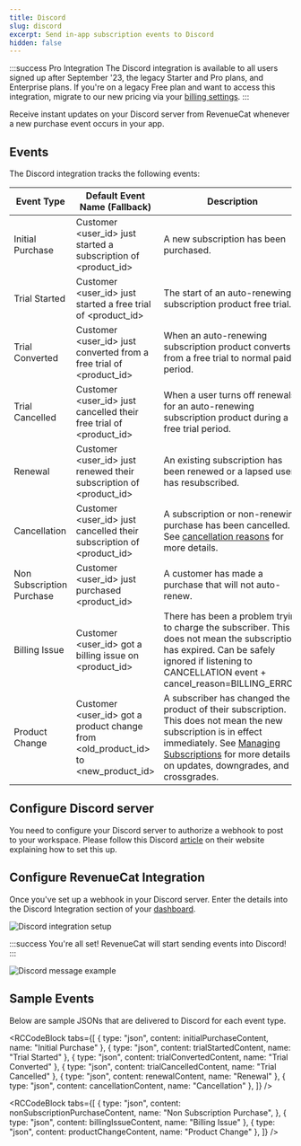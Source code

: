```yaml
---
title: Discord
slug: discord
excerpt: Send in-app subscription events to Discord
hidden: false
---
```


:::success Pro Integration
The Discord integration is available to all users signed up after September '23, the legacy Starter and Pro plans, and Enterprise plans. If you're on a legacy Free plan and want to access this integration, migrate to our new pricing via your [billing settings](https://app.revenuecat.com/settings/billing).
:::

Receive instant updates on your Discord server from RevenueCat whenever a new purchase event occurs in your app.

## Events

The Discord integration tracks the following events:

| Event Type                | Default Event Name (Fallback)                                                        | Description                                                                                                                                                                                                                                                         | App Store | Play Store | Amazon | Stripe | Promo |
| ------------------------- | ------------------------------------------------------------------------------------ | ------------------------------------------------------------------------------------------------------------------------------------------------------------------------------------------------------------------------------------------------------------------- | --------- | ---------- | ------ | ------ | ----- |
| Initial Purchase          | Customer \<user_id> just started a subscription of \<product_id>                     | A new subscription has been purchased.                                                                                                                                                                                                                              | ✅        | ✅         | ✅     | ✅     | ❌    |
| Trial Started             | Customer \<user_id> just started a free trial of \<product_id>                       | The start of an auto-renewing subscription product free trial.                                                                                                                                                                                                      | ✅        | ✅         | ✅     | ✅     | ❌    |
| Trial Converted           | Customer \<user_id> just converted from a free trial of \<product_id>                | When an auto-renewing subscription product converts from a free trial to normal paid period.                                                                                                                                                                        | ✅        | ✅         | ✅     | ✅     | ❌    |
| Trial Cancelled           | Customer \<user_id> just cancelled their free trial of \<product_id>                 | When a user turns off renewals for an auto-renewing subscription product during a free trial period.                                                                                                                                                                | ✅        | ✅         | ✅     | ✅     | ❌    |
| Renewal                   | Customer \<user_id> just renewed their subscription of \<product_id>                 | An existing subscription has been renewed or a lapsed user has resubscribed.                                                                                                                                                                                        | ✅        | ✅         | ✅     | ✅     | ❌    |
| Cancellation              | Customer \<user_id> just cancelled their subscription of \<product_id>               | A subscription or non-renewing purchase has been cancelled. See [cancellation reasons](/integrations/webhooks/event-types-and-fields#cancellation-and-expiration-reasons) for more details.                                                                         | ✅        | ✅         | ✅     | ✅     | ✅    |
| Non Subscription Purchase | Customer \<user_id> just purchased \<product_id>                                     | A customer has made a purchase that will not auto-renew.                                                                                                                                                                                                            | ✅        | ✅         | ✅     | ✅     | ✅    |
| Billing Issue             | Customer \<user_id> got a billing issue on \<product_id>                             | There has been a problem trying to charge the subscriber. This does not mean the subscription has expired. Can be safely ignored if listening to CANCELLATION event + cancel_reason=BILLING_ERROR.                                                                  | ✅        | ✅         | ✅     | ✅     | ❌    |
| Product Change            | Customer \<user_id> got a product change from \<old_product_id> to \<new_product_id> | A subscriber has changed the product of their subscription. This does not mean the new subscription is in effect immediately. See [Managing Subscriptions](/subscription-guidance/managing-subscriptions) for more details on updates, downgrades, and crossgrades. | ✅        | ✅         | ❌     | ✅     | ❌    |

## Configure Discord server

You need to configure your Discord server to authorize a webhook to post to your workspace. Please follow this Discord [article](https://support.discord.com/hc/en-us/articles/228383668-Intro-to-Webhooks) on their website explaining how to set this up.

## Configure RevenueCat Integration

Once you've set up a webhook in your Discord server. Enter the details into the Discord Integration section of your [dashboard](https://app.revenuecat.com).

![](https://github.com/RevenueCat/revenuecat-docs/assets/287089/7764e4de-b9ea-4060-9a59-af0c959bebb0 "Discord integration setup")

:::success
You're all set! RevenueCat will start sending events into Discord!
:::

![](https://github.com/RevenueCat/revenuecat-docs/assets/287089/07cde5bd-e440-47d0-a219-aceaac4fd516 "Discord message example")

## Sample Events

Below are sample JSONs that are delivered to Discord for each event type.


<RCCodeBlock
  tabs={[
    { type: "json", content: initialPurchaseContent, name: "Initial Purchase" },
    { type: "json", content: trialStartedContent, name: "Trial Started" },
    { type: "json", content: trialConvertedContent, name: "Trial Converted" },
    { type: "json", content: trialCancelledContent, name: "Trial Cancelled" },
    { type: "json", content: renewalContent, name: "Renewal" },
    { type: "json", content: cancellationContent, name: "Cancellation" },
  ]}
/>


<RCCodeBlock
  tabs={[
    {
      type: "json",
      content: nonSubscriptionPurchaseContent,
      name: "Non Subscription Purchase",
    },
    { type: "json", content: billingIssueContent, name: "Billing Issue" },
    { type: "json", content: productChangeContent, name: "Product Change" },
  ]}
/>
